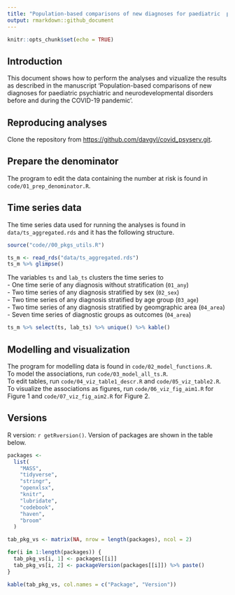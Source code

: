 ```yaml
---
title: "Population-based comparisons of new diagnoses for paediatric  psychiatric and neurodevelopmental disorders before and during the COVID-19 pandemic"
output: rmarkdown::github_document
---
```


```r
knitr::opts_chunk$set(echo = TRUE)
```


## Introduction
This document shows how to perform the analyses and vizualize the results as described in the manuscript 'Population-based comparisons of new diagnoses for paediatric  psychiatric and neurodevelopmental disorders before and during the COVID-19 pandemic'.  

## Reproducing analyses

Clone the repository from <https://github.com/davgyl/covid_psyserv.git>.  

## Prepare the denominator

The program to edit the data containing the number at risk is found in `code/01_prep_denominator.R`.  

## Time series data

The time series data used for running the analyses is found in `data/ts_aggregated.rds` and it has the following structure. 

```r

source("code//00_pkgs_utils.R")

ts_m <- read_rds("data/ts_aggregated.rds")
ts_m %>% glimpse()

```

The variables `ts` and `lab_ts` clusters the time series to  
- One time serie of any diagnosis without stratification (`01_any`)  
- Two time series of any diagnosis stratified by sex (`02_sex`)  
- Two time series of any diagnosis stratified by age group (`03_age`)  
- Two time series of any diagnosis stratified by geomgraphic area (`04_area`)  
- Seven time series of diagnostic groups as outcomes (`04_area`)  

```r

ts_m %>% select(ts, lab_ts) %>% unique() %>% kable()

```

## Modelling and visualization

The program for modelling data is found in `code/02_model_functions.R`.  
To model the associations, run `code/03_model_all_ts.R`.  
To edit tables, run `code/04_viz_table1_descr.R` and `code/05_viz_table2.R`.  
To visualize the associations as figures, run `code/06_viz_fig_aim1.R` for Figure 1 and `code/07_viz_fig_aim2.R` for Figure 2.  

## Versions

R version: `r getRversion()`. Version of packages are shown in the table below. 

```r

packages <- 
  list(
    "MASS",
    "tidyverse", 
    "stringr", 
    "openxlsx", 
    "knitr", 
    "lubridate",
    "codebook",
    "haven",
    "broom"
  )

tab_pkg_vs <- matrix(NA, nrow = length(packages), ncol = 2)

for(i in 1:length(packages)) {
  tab_pkg_vs[i, 1] <- packages[[i]]
  tab_pkg_vs[i, 2] <- packageVersion(packages[[i]]) %>% paste()
}

kable(tab_pkg_vs, col.names = c("Package", "Version"))

```
